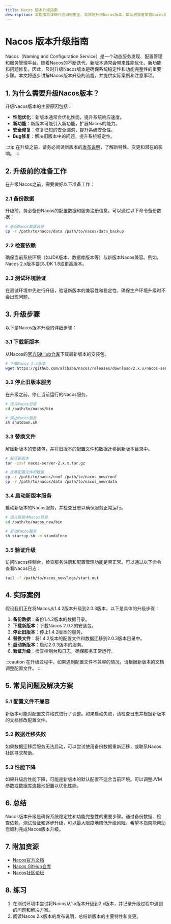 ```yaml
---
title: Nacos 版本升级指南
description: 本指南将详细介绍如何安全、高效地升级Nacos版本，帮助初学者掌握Nacos版本升级的最佳实践。
---
```


# Nacos 版本升级指南

Nacos（Naming and Configuration Service）是一个动态服务发现、配置管理和服务管理平台。随着Nacos的不断迭代，新版本通常会带来性能优化、新功能和问题修复。因此，及时升级Nacos版本是确保系统稳定性和功能完整性的重要步骤。本文将逐步讲解Nacos版本升级的流程，并提供实际案例和注意事项。

## 1. 为什么需要升级Nacos版本？

升级Nacos版本的主要原因包括：
- **性能优化**：新版本通常会优化性能，提升系统响应速度。
- **新功能**：新版本可能引入新功能，扩展Nacos的能力。
- **安全修复**：修复已知的安全漏洞，提升系统安全性。
- **Bug修复**：解决旧版本中的问题，提升系统稳定性。

:::tip
在升级之前，请务必阅读新版本的[发布说明](https://nacos.io/zh-cn/docs/)，了解新特性、变更和潜在的影响。
:::

## 2. 升级前的准备工作

在升级Nacos之前，需要做好以下准备工作：

### 2.1 备份数据
升级前，务必备份Nacos的配置数据和服务注册信息。可以通过以下命令备份数据：

```bash
# 备份Nacos数据目录
cp -r /path/to/nacos/data /path/to/nacos/data_backup
```

### 2.2 检查依赖
确保当前系统环境（如JDK版本、数据库版本等）与新版本Nacos兼容。例如，Nacos 2.x版本要求JDK 1.8或更高版本。

### 2.3 测试环境验证
在测试环境中先进行升级，验证新版本的兼容性和稳定性，确保生产环境升级时不会出现问题。

## 3. 升级步骤

以下是Nacos版本升级的详细步骤：

### 3.1 下载新版本
从Nacos的[官方GitHub仓库](https://github.com/alibaba/nacos/releases)下载最新版本的安装包。

```bash
# 下载Nacos 2.x版本
wget https://github.com/alibaba/nacos/releases/download/2.x.x/nacos-server-2.x.x.tar.gz
```

### 3.2 停止旧版本服务
在升级之前，停止当前运行的Nacos服务。

```bash
# 进入Nacos目录
cd /path/to/nacos/bin

# 停止Nacos服务
sh shutdown.sh
```

### 3.3 替换文件
解压新版本的安装包，并将旧版本的配置文件和数据迁移到新版本目录中。

```bash
# 解压新版本
tar -zxvf nacos-server-2.x.x.tar.gz

# 迁移配置文件和数据
cp -r /path/to/nacos/conf /path/to/nacos_new/conf
cp -r /path/to/nacos/data /path/to/nacos_new/data
```

### 3.4 启动新版本服务
启动新版本的Nacos服务，并检查日志以确保服务正常运行。

```bash
# 进入新版本Nacos目录
cd /path/to/nacos_new/bin

# 启动Nacos服务
sh startup.sh -m standalone
```

### 3.5 验证升级
访问Nacos控制台，检查服务注册和配置管理功能是否正常。可以通过以下命令查看Nacos日志：

```bash
tail -f /path/to/nacos_new/logs/start.out
```

## 4. 实际案例

假设我们正在将Nacos从1.4.2版本升级到2.0.3版本。以下是具体的升级步骤：

1. **备份数据**：备份1.4.2版本的数据目录。
2. **下载新版本**：下载Nacos 2.0.3的安装包。
3. **停止旧版本**：停止1.4.2版本的服务。
4. **替换文件**：将1.4.2版本的配置文件和数据迁移到2.0.3版本目录中。
5. **启动新版本**：启动2.0.3版本的服务。
6. **验证升级**：检查控制台和日志，确保服务正常运行。

:::caution
在升级过程中，如果遇到配置文件不兼容的情况，请根据新版本的文档调整配置文件。
:::

## 5. 常见问题及解决方案

### 5.1 配置文件不兼容
新版本可能对配置文件格式进行了调整。如果启动失败，请检查日志并根据新版本的文档修改配置文件。

### 5.2 数据迁移失败
如果数据迁移后服务无法启动，可以尝试使用备份数据重新迁移，或联系Nacos社区寻求帮助。

### 5.3 性能下降
如果升级后性能下降，可能是新版本的默认配置不适合当前环境。可以调整JVM参数或数据库连接池配置以优化性能。

## 6. 总结

Nacos版本升级是确保系统稳定性和功能完整性的重要步骤。通过备份数据、检查依赖、测试验证和逐步升级，可以最大限度地降低升级风险。希望本指南能帮助您顺利完成Nacos版本升级。

## 7. 附加资源

- [Nacos官方文档](https://nacos.io/zh-cn/docs/)
- [Nacos GitHub仓库](https://github.com/alibaba/nacos)
- [Nacos社区论坛](https://nacos.io/zh-cn/community/)

## 8. 练习

1. 在测试环境中尝试将Nacos从1.x版本升级到2.x版本，并记录升级过程中遇到的问题和解决方案。
2. 阅读Nacos 2.x版本的发布说明，总结新版本的主要特性和变更。
